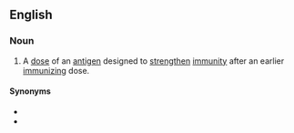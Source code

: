 ==English==

===Noun===
{{en-noun}}
# A [[dose]] of an [[antigen]] designed to [[strengthen]] [[immunity]] after an earlier [[immunizing]] dose.

====Synonyms====
* {{l|en|booster dose}}
* {{l|en|booster injection}}